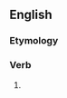 ==English==

===Etymology===
{{suffix|en|choke|eth|nocat=1}}

===Verb===
{{head|en|verb form}}

# {{en-archaic third-person singular of|choke}}